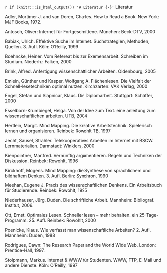 `r if (knitr:::is_html_output()) '# Literatur {-}'`
Literatur

Adler, Mortimer J. and van Doren, Charles. How to Read a Book. New York: MJF Books, 1972. 

Antosch, Oliver: Internet für Fortgeschrittene. München: Beck-DTV, 2000

Babiak, Ulrich. Effektive Suche im Internet. Suchstrategien, Methoden, Quellen. 3. Aufl. Köln: O’Reilly, 1999

Boehncke, Heiner. Vom Refereat bis zur Exemensarbeit. Schreiben im Studium. Niederh.: Falken, 2000

Brink, Alfred. Anfertigung wissenschaftlicher Arbeiten. Oldenbourg, 2005

Emlein, Günther und Kasper, Wolfgang A. Flächenlesen. Die Vielfalt der Schnell-lesetechniken optimal nutzen. Kirchzarten: VAK Verlag, 2000

Engel, Stefan und Slapnicar, Klaus. Die Diplomarbeit. Stuttgart: Schäffer, 2000

Esselborn-Krumbiegel, Helga. Von der Idee zum Text. eine anleitung zum wissenschaftlichen arbeiten. UTB, 2004 

Hertlein, Margit. Mind Mapping. Die kreative Arbeitstechnik. Spielerisch lernen und organisieren. Reinbek: Rowohlt TB, 1997

Jecht, Sausel, Strahler. Telekooperatives Arbeiten im Internet mit BSCW. Lernmaterialien. Darmstadt: Winklers, 2000

Kienpointner, Manfred. Vernünftig argumentieren. Regeln und Techniken der Diskussion. Reinbek: Rowohlt, 1996

Kirckhoff, Mogens. Mind Mapping: die Synthese von sprachlichem und bildhaftem Denken. 3. Aufl. Berlin: Synchron, 1990

Meehan, Eugene J. Praxis des wissenschaftlichen Denkens. Ein Arbeitsbuch für Studierende. Reinbek: Rowohlt, 1995

Niederhauser, Jürg. Duden. Die schriftliche Arbeit. Mannheim: Bibliograf. Institut, 2006.

Ott, Ernst. Optimales Lesen. Schneller lesen – mehr behalten. ein 25-Tage-Programm. 25. Aufl. Reinbek: Rowohlt, 2000

Poenicke, Klaus. Wie verfasst man wissenschaftliche Arbeiten? 2. Aufl. Mannheim: Duden, 1988

Rodrigues, Dawn: The Research Paper and the World Wide Web. London: Prentice-Hall, 1997.

Stolpmann, Markus. Internet & WWW für Studenten. WWW, FTP, E-Mail und andere Dienste. Köln: O’Reilly, 1997
